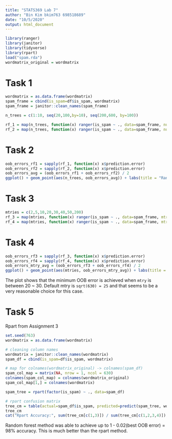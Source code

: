 ```yaml
---
title: "STATS369 Lab 7"
author: "Bin Kim bkim763 698518689"
date: "10/5/2020"
output: html_document
---
```



```r
library(ranger)
library(janitor)
library(tidyverse)
library(rpart)
load("spam.rda")
wordmatrix_original = wordmatrix
```

# Task 1

```r
wordmatrix = as.data.frame(wordmatrix)
spam_frame = cbind(is_spam=df$is_spam, wordmatrix)
spam_frame = janitor::clean_names(spam_frame)

n_trees = c(1:10, seq(20,100,by=10), seq(200,600, by=100))

rf_1 = map(n_trees, function(x) ranger(is_spam ~ ., data=spam_frame, num.trees = x))
rf_2 = map(n_trees, function(x) ranger(is_spam ~ ., data=spam_frame, num.trees = x))
```

# Task 2

```r
oob_errors_rf1 = sapply(rf_1, function(x) x$prediction.error)
oob_errors_rf2 = sapply(rf_2, function(x) x$prediction.error)
oob_errors_avg = (oob_errors_rf1 + oob_errors_rf2) / 2
ggplot() + geom_point(aes(n_trees, oob_errors_avg)) + labs(title = "Random Forest: OOB Error Rate vs Number of Trees fitted") + xlab("Number of Trees") + ylab("OOB Error")
```

# Task 3

```r
mtries = c(2,5,10,20,30,40,50,200)
rf_3 = map(mtries, function(x) ranger(is_spam ~ ., data=spam_frame, mtry = x))
rf_4 = map(mtries, function(x) ranger(is_spam ~ ., data=spam_frame, mtry = x))
```

# Task 4

```r
oob_errors_rf3 = sapply(rf_3, function(x) x$prediction.error)
oob_errors_rf4 = sapply(rf_4, function(x) x$prediction.error)
oob_errors_mtry_avg = (oob_errors_rf3 + oob_errors_rf4) / 2
ggplot() + geom_point(aes(mtries, oob_errors_mtry_avg)) + labs(title = "Random Forest: OOB Error Rate vs mtry") + xlab("mtry") + ylab("OOB Error")
```

The plot shows that the minimum OOB error is achieved when `mtry` is between 20 ~ 30. Default mtry is `sqrt(630) = 25` and that seems to be a very reasonable choice for this case.

# Task 5

Rpart from Assignment 3

```r
set.seed(763)
wordmatrix = as.data.frame(wordmatrix)

# cleaning column names
wordmatrix = janitor::clean_names(wordmatrix)
spam_df = cbind(is_spam=df$is_spam, wordmatrix)

# map for colnames(wordmatrix_original) -> colnames(spam_df)
spam_col_map = matrix(NA, nrow = 1, ncol = 630)
colnames(spam_col_map) = colnames(wordmatrix_original)
spam_col_map[1,] = colnames(wordmatrix)

spam_tree = rpart(factor(is_spam) ~ ., data=spam_df)

# rpart confusion matrix
tree_cm = table(actual=spam_df$is_spam, predicted=predict(spam_tree, wordmatrix, type = "class"))
tree_cm
cat("Rpart Accuracy:", sum(tree_cm[c(1,3)]) / sum(tree_cm[c(1,2,3,4)]), "\n")
```

Random forest method was able to achieve up to 1 - 0.02(best OOB error) = 98% accuracy. This is much better than the rpart method.